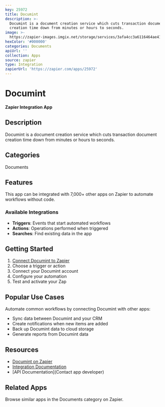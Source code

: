 ```yaml
---
key: 25972
title: Documint
description: >-
  Documint is a document creation service which cuts transaction document
  creation time down from minutes or hours to seconds.
image: >-
  https://zapier-images.imgix.net/storage/services/3afa4cc3a6116464ae41d5e9aa117da9.png?auto=format%2Ccompress&ixlib=python-3.0.0&q=50
hexColor: '#000000'
categories: Documents
apiUrl: ''
collection: Apps
source: zapier
type: Integration
zapierUrl: 'https://zapier.com/apps/25972'
---
```

# Documint

**Zapier Integration App**

## Description

Documint is a document creation service which cuts transaction document creation time down from minutes or hours to seconds.

## Categories

Documents

## Features

This app can be integrated with 7,000+ other apps on Zapier to automate workflows without code.

### Available Integrations

- **Triggers**: Events that start automated workflows
- **Actions**: Operations performed when triggered
- **Searches**: Find existing data in the app

## Getting Started

1. [Connect Documint to Zapier](https://zapier.com/apps/25972)
2. Choose a trigger or action
3. Connect your Documint account
4. Configure your automation
5. Test and activate your Zap

## Popular Use Cases

Automate common workflows by connecting Documint with other apps:

- Sync data between Documint and your CRM
- Create notifications when new items are added
- Back up Documint data to cloud storage
- Generate reports from Documint data

## Resources

- [Documint on Zapier](https://zapier.com/apps/25972)
- [Integration Documentation](https://zapier.com/apps/25972/integrations)
- [API Documentation](Contact app developer)

## Related Apps

Browse similar apps in the Documents category on Zapier.
